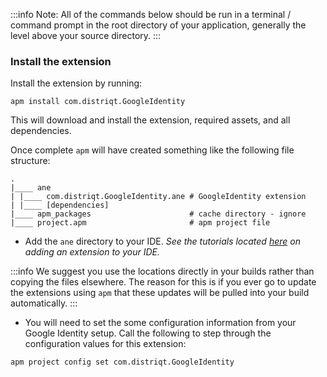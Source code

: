 


:::info 
Note: All of the commands below should be run in a terminal / command prompt in the root directory of your application, generally the level above your source directory.
:::


<SetupAPM />


### Install the extension 

Install the extension by running: 

```
apm install com.distriqt.GoogleIdentity
```

This will download and install the extension, required assets, and all dependencies.

Once complete `apm` will have created something like the following file structure: 

```
.
|____ ane
| |____ com.distriqt.GoogleIdentity.ane	# GoogleIdentity extension
| |____ [dependencies]
|____ apm_packages						# cache directory - ignore
|____ project.apm						# apm project file
```

- Add the `ane` directory to your IDE. *See the tutorials located [here](/docs/tutorials/getting-started) on adding an extension to your IDE.*

:::info
We suggest you use the locations directly in your builds rather than copying the files elsewhere. The reason for this is if you ever go to update the extensions using `apm` that these updates will be pulled into your build automatically.
:::


- You will need to set the some configuration information from your Google Identity setup. Call the following to step through the configuration values for this extension:

```
apm project config set com.distriqt.GoogleIdentity
```


